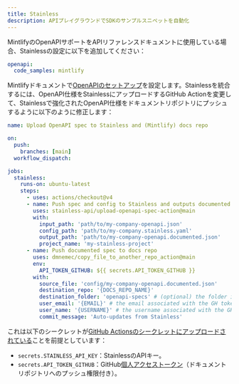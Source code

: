 ```yaml
---
title: Stainless
description: APIプレイグラウンドでSDKのサンプルスニペットを自動化
---
```


MintlifyのOpenAPIサポートをAPIリファレンスドキュメントに使用している場合、Stainlessの設定に以下を追加してください：

```yaml openapi.stainless.yml
openapi:
  code_samples: mintlify
```

Mintlifyドキュメントで[OpenAPIのセットアップ](/api-playground/openapi/setup#in-the-repo)を設定します。Stainlessを統合するには、OpenAPI仕様をStainlessにアップロードするGitHub Actionを変更して、Stainlessで強化されたOpenAPI仕様をドキュメントリポジトリにプッシュするように以下のように修正します：

```yaml
name: Upload OpenAPI spec to Stainless and (Mintlify) docs repo

on:
  push:
    branches: [main]
  workflow_dispatch:

jobs:
  stainless:
    runs-on: ubuntu-latest
    steps:
      - uses: actions/checkout@v4
      - name: Push spec and config to Stainless and outputs documented spec
        uses: stainless-api/upload-openapi-spec-action@main
        with:
          input_path: 'path/to/my-company-openapi.json'
          config_path: 'path/to/my-company.stainless.yaml'
          output_path: 'path/to/my-company-openapi.documented.json'
          project_name: 'my-stainless-project'
      - name: Push documented spec to docs repo
        uses: dmnemec/copy_file_to_another_repo_action@main
        env:
          API_TOKEN_GITHUB: ${{ secrets.API_TOKEN_GITHUB }}
        with:
          source_file: 'config/my-company-openapi.documented.json'
          destination_repo: '{DOCS_REPO_NAME}'
          destination_folder: 'openapi-specs' # (optional) the folder in the destination repository to place the file in, if not the root directory
          user_email: '{EMAIL}' # the email associated with the GH token
          user_name: '{USERNAME}' # the username associated with the GH token
          commit_message: 'Auto-updates from Stainless'
```

これは以下のシークレットが[GitHub Actionsのシークレットにアップロードされている](https://docs.github.com/en/actions/security-guides/using-secrets-in-github-actions)ことを前提としています：

* `secrets.STAINLESS_API_KEY`：StainlessのAPIキー。
* `secrets.API_TOKEN_GITHUB`：GitHub[個人アクセストークン](https://docs.github.com/en/authentication/keeping-your-account-and-data-secure/managing-your-personal-access-tokens)（ドキュメントリポジトリへのプッシュ権限付き）。
